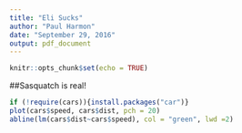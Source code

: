 ```yaml
---
title: "Eli Sucks"
author: "Paul Harmon"
date: "September 29, 2016"
output: pdf_document
---
```


```r
knitr::opts_chunk$set(echo = TRUE)
```

##Sasquatch is real!

```r
if (!require(cars)){install.packages("car")}
plot(cars$speed, cars$dist, pch = 20)
abline(lm(cars$dist~cars$speed), col = "green", lwd =2)
```

